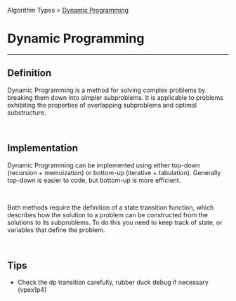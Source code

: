Algorithm Types > [Dynamic Programming](/docs/dynamicprogramming/)
# Dynamic Programming
---

## Definition
Dynamic Programming is a method for solving complex problems by breaking them down into simpler subproblems.
It is applicable to problems exhibiting the properties of overlapping subproblems and optimal substructure.

&nbsp;

## Implementation
Dynamic Programming can be implemented using either top-down (recursion + memoization) or 
bottom-up (iterative + tabulation). Generally top-down is easier to code, but bottom-up is more efficient.

&nbsp;

Both methods require the definition of a state transition function, which describes how the solution to a problem
can be constructed from the solutions to its subproblems. To do this you need to keep track of state, or variables
that define the problem.

&nbsp;

## Tips
- Check the dp transition carefully, rubber duck debug if necessary (vpex1p4)